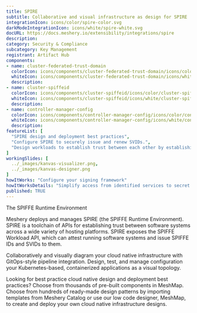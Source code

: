 ```yaml
---
title: SPIRE
subtitle: Collaborative and visual infrastructure as design for SPIRE
integrationIcon: icons/color/spire-color.svg
darkModeIntegrationIcon: icons/white/spire-white.svg
docURL: https://docs.meshery.io/extensibility/integrations/spire
description: 
category: Security & Compliance
subcategory: Key Management
registrant: Artifact Hub
components: 
- name: cluster-federated-trust-domain
  colorIcon: icons/components/cluster-federated-trust-domain/icons/color/cluster-federated-trust-domain-color.svg
  whiteIcon: icons/components/cluster-federated-trust-domain/icons/white/cluster-federated-trust-domain-white.svg
  description: 
- name: cluster-spiffeid
  colorIcon: icons/components/cluster-spiffeid/icons/color/cluster-spiffeid-color.svg
  whiteIcon: icons/components/cluster-spiffeid/icons/white/cluster-spiffeid-white.svg
  description: 
- name: controller-manager-config
  colorIcon: icons/components/controller-manager-config/icons/color/controller-manager-config-color.svg
  whiteIcon: icons/components/controller-manager-config/icons/white/controller-manager-config-white.svg
  description: 
featureList: [
  "SPIRE design and deployment best practices",
  "Configure SPIRE to securely issue and renew SVIDs.",
  "Design workloads to establish trust between each other by establishing an mTLS connection or by signing and verifying a JWT token."
]
workingSlides: [
  ../_images/kanvas-visualizer.png,
  ../_images/kanvas-designer.png
]
howItWorks: "Configure your signing framework"
howItWorksDetails: "Simplify access from identified services to secret stores, databases, services meshes and cloud provider services."
published: TRUE
---
```

<p>
The SPIFFE Runtime Environment
</p>
<p>
    Meshery deploys and manages SPIRE (the SPIFFE Runtime Environment). SPIRE is a toolchain of APIs for establishing trust between software systems across a wide variety of hosting platforms. SPIRE exposes the SPIFFE Workload API, which can attest running software systems and issue SPIFFE IDs and SVIDs to them. 
</p>
<p>
    Collaboratively and visually diagram your cloud native infrastructure with GitOps-style pipeline integration. Design, test, and manage configuration your Kubernetes-based, containerized applications as a visual topology.
</p>
<p>
    Looking for best practice cloud native design and deployment best practices? Choose from thousands of pre-built components in MeshMap. Choose from hundreds of ready-made design patterns by importing templates from Meshery Catalog or use our low code designer, MeshMap, to create and deploy your own cloud native infrastructure designs.
</p>
